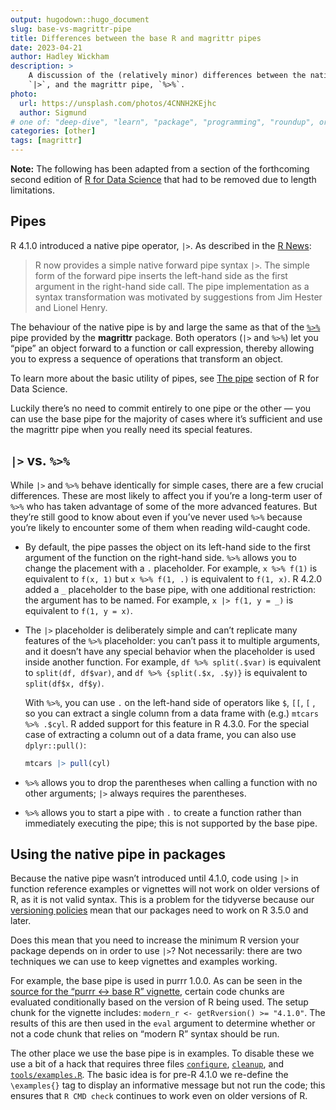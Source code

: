 ```yaml
---
output: hugodown::hugo_document
slug: base-vs-magrittr-pipe
title: Differences between the base R and magrittr pipes
date: 2023-04-21
author: Hadley Wickham
description: >
    A discussion of the (relatively minor) differences between the native R pipe, 
    `|>`, and the magrittr pipe, `%>%`.
photo:
  url: https://unsplash.com/photos/4CNNH2KEjhc
  author: Sigmund
# one of: "deep-dive", "learn", "package", "programming", "roundup", or "other"
categories: [other] 
tags: [magrittr]
---
```


<!--
TODO:
* [x] Look over / edit the post's title in the yaml
* [x] Edit (or delete) the description; note this appears in the Twitter card
* [x] Pick category and tags (see existing with `hugodown::tidy_show_meta()`)
* [x] Find photo & update yaml metadata
* [x] Create `thumbnail-sq.jpg`; height and width should be equal
* [x] Create `thumbnail-wd.jpg`; width should be >5x height
* [x] `hugodown::use_tidy_thumbnails()`
* [ ] Add intro sentence, e.g. the standard tagline for the package
* [ ] `usethis::use_tidy_thanks()`
-->

**Note:** The following has been adapted from a section of the forthcoming second edition of [R for Data Science](https://r4ds.hadley.nz/) that had to be removed due to length limitations.

## Pipes

R 4.1.0 introduced a native pipe operator, `|>`.
As described in the [R News](https://cran.r-project.org/doc/manuals/r-devel/NEWS.html):

> R now provides a simple native forward pipe syntax `|>`. The simple form of the forward pipe inserts the left-hand side as the first argument in the right-hand side call. The pipe implementation as a syntax transformation was motivated by suggestions from Jim Hester and Lionel Henry.  

The behaviour of the native pipe is by and large the same as that of the [`%>%`](https://magrittr.tidyverse.org/reference/pipe.html) pipe provided by the **magrittr** package. 
Both operators (`|>` and `%>%`) let you "pipe" an object forward to a function or call expression, thereby allowing you to express a sequence of operations that transform an object.

To learn more about the basic utility of pipes, see [The pipe](https://r4ds.hadley.nz/data-transform.html#the-pipe) section of R for Data Science.

Luckily there's no need to commit entirely to one pipe or the other --- you can use the base pipe for the majority of cases where it's sufficient and use the magrittr pipe when you really need its special features.

## `|>` vs. `%>%`

While `|>` and `%>%` behave identically for simple cases, there are a few crucial differences.
These are most likely to affect you if you're a long-term user of `%>%` who has taken advantage of some of the more advanced features.
But they're still good to know about even if you've never used `%>%` because you're likely to encounter some of them when reading wild-caught code.

-   By default, the pipe passes the object on its left-hand side to the first argument of the function on the right-hand side.
    `%>%` allows you to change the placement with a `.` placeholder.
    For example, `x %>% f(1)` is equivalent to `f(x, 1)` but `x %>% f(1, .)` is equivalent to `f(1, x)`.
    R 4.2.0 added a `_` placeholder to the base pipe, with one additional restriction: the argument has to be named.
    For example, `x |> f(1, y = _)` is equivalent to `f(1, y = x)`.

-   The `|>` placeholder is deliberately simple and can't replicate many features of the `%>%` placeholder: you can't pass it to multiple arguments, and it doesn't have any special behavior when the placeholder is used inside another function.
    For example, `df %>% split(.$var)` is equivalent to `split(df, df$var)`, and `df %>% {split(.$x, .$y)}` is equivalent to `split(df$x, df$y)`.

    With `%>%`, you can use `.` on the left-hand side of operators like `$`, `[[`, `[` , so you can extract a single column from a data frame with (e.g.) `mtcars %>% .$cyl`.
    R added support for this feature in R 4.3.0.
    For the special case of extracting a column out of a data frame, you can also use `dplyr::pull()`:

    ```r
    mtcars |> pull(cyl)
    ```

-   `%>%` allows you to drop the parentheses when calling a function with no other arguments; `|>` always requires the parentheses.

-   `%>%` allows you to start a pipe with `.` to create a function rather than immediately executing the pipe; this is not supported by the base pipe.

## Using the native pipe in packages

Because the native pipe wasn't introduced until 4.1.0, code using `|>` in function reference examples or vignettes will not work on older versions of R, as it is not valid syntax. 
This is a problem for the tidyverse because our [versioning policies](https://www.tidyverse.org/blog/2019/04/r-version-support/) mean that our packages need to work on R 3.5.0 and later.

Does this mean that you need to increase the minimum R version your package depends on in order to use `|>`?
Not necessarily: there are two techniques we can use to keep vignettes and examples working.

For example, the base pipe is used in purrr 1.0.0. As can be seen in the [source for the “purrr <-> base R” vignette](https://github.com/tidyverse/purrr/commit/df4630c6e8cd5028386ee96b9036f1755f26adc4), certain code chunks are evaluated conditionally based on the version of R being used. The setup chunk for the vignette includes: `modern_r <- getRversion() >= "4.1.0"`. The results of this are then used in the `eval` argument to determine whether or not a code chunk that relies on "modern R" syntax should be run.

The other place we use the base pipe is in examples. To disable these we use a bit of a hack that requires three files [`configure`](https://github.com/tidyverse/purrr/blob/main/configure), [`cleanup`](https://github.com/tidyverse/purrr/blob/main/cleanup), and [`tools/examples.R`](https://github.com/tidyverse/purrr/blob/main/tools/examples.R). 
The basic idea is for pre-R 4.1.0 we re-define the `\examples{}` tag to display an informative message but not run the code; this ensures that `R CMD check` continues to work even on older versions of R.
